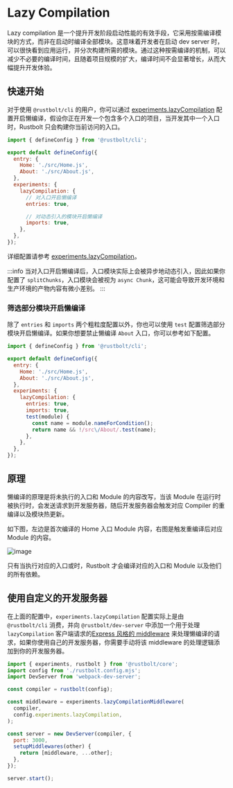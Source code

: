 # Lazy Compilation

Lazy compilation 是一个提升开发阶段启动性能的有效手段，它采用按需编译模块的方式，而非在启动时编译全部模块。这意味着开发者在启动 dev server 时，可以很快看到应用运行，并分次构建所需的模块。通过这种按需编译的机制，可以减少不必要的编译时间，且随着项目规模的扩大，编译时间不会显著增长，从而大幅提升开发体验。

## 快速开始

对于使用 `@rustbolt/cli` 的用户，你可以通过 [experiments.lazyCompilation](/config/experiments#experimentslazycompilation) 配置开启懒编译，假设你正在开发一个包含多个入口的项目，当开发其中一个入口时，Rustbolt 只会构建你当前访问的入口。

```js title="rustbolt.config.mjs"
import { defineConfig } from '@rustbolt/cli';

export default defineConfig({
  entry: {
    Home: './src/Home.js',
    About: './src/About.js',
  },
  experiments: {
    lazyCompilation: {
      // 对入口开启懒编译
      entries: true,

      // 对动态引入的模块开启懒编译
      imports: true,
    },
  },
});
```

详细配置请参考 [experiments.lazyCompilation](/config/experiments#experimentslazycompilation)。

:::info
当对入口开启懒编译后，入口模块实际上会被异步地动态引入，因此如果你配置了 `splitChunks`，入口模块会被视为 `async Chunk`，这可能会导致开发环境和生产环境的产物内容有微小差别。
:::

### 筛选部分模块开启懒编译

除了 `entries` 和 `imports` 两个粗粒度配置以外，你也可以使用 `test` 配置筛选部分模块开启懒编译。如果你想要禁止懒编译 `About` 入口，你可以参考如下配置。

```js title="rustbolt.config.mjs"
import { defineConfig } from '@rustbolt/cli';

export default defineConfig({
  entry: {
    Home: './src/Home.js',
    About: './src/About.js',
  },
  experiments: {
    lazyCompilation: {
      entries: true,
      imports: true,
      test(module) {
        const name = module.nameForCondition();
        return name && !/src\/About/.test(name);
      },
    },
  },
});
```

## 原理

懒编译的原理是将未执行的入口和 Module 的内容改写，当该 Module 在运行时被执行时，会发送请求到开发服务器，随后开发服务器会触发对应 Compiler 的重编译以及模块热更新。

如下图，左边是首次编译的 Home 入口 Module 内容，右图是触发重编译后对应 Module 的内容。

![image](https://assets.rustbolt.dev/rustbolt/assets/lazy-proxy-module.png)

只有当执行对应的入口或时，Rustbolt 才会编译对应的入口和 Module 以及他们的所有依赖。

## 使用自定义的开发服务器

在上面的配置中，`experiments.lazyCompilation` 配置实际上是由 `@rustbolt/cli` 消费，并向 `@rustbolt/dev-server` 中添加一个用于处理 `lazyCompilation` 客户端请求的[Express 风格的 middleware](https://expressjs.com/en/guide/using-middleware.html) 来处理懒编译的请求，如果你使用自己的开发服务器，你需要手动将该 middleware 的处理逻辑添加到你的开发服务器。

```js title="start.mjs"
import { experiments, rustbolt } from '@rustbolt/core';
import config from './rustbolt.config.mjs';
import DevServer from 'webpack-dev-server';

const compiler = rustbolt(config);

const middleware = experiments.lazyCompilationMiddleware(
  compiler,
  config.experiments.lazyCompilation,
);

const server = new DevServer(compiler, {
  port: 3000,
  setupMiddlewares(other) {
    return [middleware, ...other];
  },
});

server.start();
```
